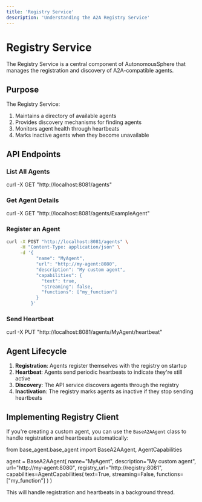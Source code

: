 ```yaml
---
title: 'Registry Service'
description: 'Understanding the A2A Registry Service'
---
```


# Registry Service

The Registry Service is a central component of AutonomousSphere that manages the registration and discovery of A2A-compatible agents.

## Purpose

The Registry Service:

1. Maintains a directory of available agents
2. Provides discovery mechanisms for finding agents
3. Monitors agent health through heartbeats
4. Marks inactive agents when they become unavailable

## API Endpoints

### List All Agents


curl -X GET "http://localhost:8081/agents"


### Get Agent Details


curl -X GET "http://localhost:8081/agents/ExampleAgent"


### Register an Agent


```bash
curl -X POST "http://localhost:8081/agents" \
     -H "Content-Type: application/json" \
     -d '{
           "name": "MyAgent",
           "url": "http://my-agent:8080",
           "description": "My custom agent",
           "capabilities": {
             "text": true,
             "streaming": false,
             "functions": ["my_function"]
           }
         }'
```


### Send Heartbeat


curl -X PUT "http://localhost:8081/agents/MyAgent/heartbeat"


## Agent Lifecycle

1. **Registration**: Agents register themselves with the registry on startup
2. **Heartbeat**: Agents send periodic heartbeats to indicate they're still active
3. **Discovery**: The API service discovers agents through the registry
4. **Inactivation**: The registry marks agents as inactive if they stop sending heartbeats

## Implementing Registry Client

If you're creating a custom agent, you can use the `BaseA2AAgent` class to handle registration and heartbeats automatically:


from base_agent.base_agent import BaseA2AAgent, AgentCapabilities

agent = BaseA2AAgent(
    name="MyAgent",
    description="My custom agent",
    url="http://my-agent:8080",
    registry_url="http://registry:8081",
    capabilities=AgentCapabilities(
        text=True,
        streaming=False,
        functions=["my_function"]
    )
)


This will handle registration and heartbeats in a background thread.